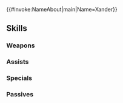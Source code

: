 {{#invoke:NameAbout|main|Name=Xander}}{{HeroPage Tabs}}
{{Hero Infobox
|Name=Xander
|Title=Paragon Knight
|GrowthModifier=None
|WeaponType=Red Sword
|Origin=Fire Emblem Fates
|Gender=Male
|MoveType=Cavalry
|actorEN=George Spelvin
|actorJP=小西克幸
|artist=前嶋重機
|releaseDate=May 2, 2017
|additionDate=February 2, 2017
|TagID=マークス
|InternalID=27
|Properties=ghb,limited
|cv1=11
|cv2=500200
|description=Nohrian prince respected for his military prowess. Wields the divine blade Siegfried. Appears in Fire Emblem Fates.
}}
{{Stats Page
|Lv1HP=20|Lv1ATK=8|Lv1SPD=5|Lv1DEF=9|Lv1RES=4
|GRHP=55|GRATK=55|GRSPD=45|GRDEF=65|GRRES=30
}}
==Skills==
===Weapons===
{{Weapons Table
|weapon1=Iron Sword
|weapon1Default=1
|weapon1Unlock=1
|weapon2=Steel Sword
|weapon2Default=3
|weapon2Unlock=2
|weapon3=Silver Sword
|weapon3Default=4
|weapon3Unlock=3
|weapon4=Siegfried
|weapon4Default=5
|weapon4Unlock=5
}}
===Assists===
{{Assists Table}}
===Specials===
{{Specials Table
|special1=Rising Light
|special1Default=4
|special1Unlock=3
|special2=Blazing Light
|special2Unlock=4
}}
===Passives===
{{Passives Table
|passiveA1=Armored Blow 1
|passiveA2=Armored Blow 2
|passiveA3=Armored Blow 3
|passiveA1Unlock=2
|passiveA2Unlock=3
|passiveA3Unlock=5
|passiveC1=Spur Def 1
|passiveC2=Spur Def 2
|passiveC3=Spur Def 3
|passiveC1Unlock=3
|passiveC2Unlock=4
|passiveC3Unlock=5
}}
{{Heroes Navbox}}